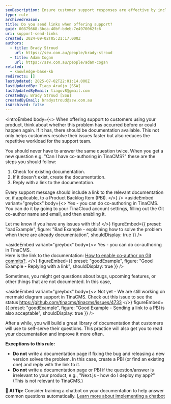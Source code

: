```yaml
---
seoDescription: Ensure customer support responses are effective by including relevant documentation links.
type: rule
archivedreason:
title: Do you send links when offering support?
guid: 00879668-3bca-40bf-bdeb-7e4970062fc6
uri: support-send-links
created: 2024-09-02T05:21:17.000Z
authors:
  - title: Brady Stroud
    url: https://ssw.com.au/people/brady-stroud
  - title: Adam Cogan
    url: https://ssw.com.au/people/adam-cogan
related:
  - knowledge-base-kb
redirects: []
lastUpdated: 2025-07-02T22:01:14.000Z
lastUpdatedBy: Tiago Araújo [SSW]
lastUpdatedByEmail: tiagov8@gmail.com
createdBy: Brady Stroud [SSW]
createdByEmail: bradystroud@ssw.com.au
isArchived: false
---
```


<introEmbed
  body={<>
When offering support to customers using your product, think about whether this problem has occurred before or could happen again. If it has, there should be documentation available. This not only helps customers resolve their issues faster but also reduces the repetitive workload for the support team.

You should never have to answer the same question twice.
When you get a new question e.g. "Can I have co-authoring in TinaCMS?" these are the steps you should follow:

1. Check for existing documentation.
2. If it doesn't exist, create the documentation.
3. Reply with a link to the documentation.

Every support message should include a link to the relevant documentation or, if applicable, to a Product Backlog Item (PBI).
  </>}
/>
<asideEmbed
  variant="greybox"
  body={<>
    Yes - you can do co-authoring in TinaCMS.\
You can do it by going to your TinaCloud account settings, filling out the Git co-author name and email, and then enabling it.

Let me know if you have any issues with this!
  </>}
  figureEmbed={{
    preset: "badExample",
    figure: "Bad Example - explaining how to solve the problem when there are already documentation",
    shouldDisplay: true
  }}
/>

<asideEmbed
  variant="greybox"
  body={<>
    Yes - you can do co-authoring in TinaCMS.\
Here is the link to the documentation: [How to enable co-author on Git commits?](https://tina.io/docs/introduction/faq#7-how-to-enable-co-author-on-git-commits).
  </>}
  figureEmbed={{
    preset: "goodExample",
    figure: "Good Example - Replying with a link",
    shouldDisplay: true
  }}
/>

Sometimes, you might get questions about bugs, upcoming features, or other things that are not documented. In this case,

<asideEmbed
  variant="greybox"
  body={<>
    Not yet - We are still working on mermaid diagram support in TinaCMS. Check out this issue to see the status
<https://github.com/tinacms/tinacms/issues/4733>
  </>}
  figureEmbed={{
    preset: "goodExample",
    figure: "Good Example - Sending a link to a PBI is also acceptable",
    shouldDisplay: true
  }}
/>

After a while, you will build a great library of documentation that customers will use to self-serve their questions. This practice will also get you to read your documentation and improve it more often.

**Exceptions to this rule:**

* **Do not** write a documentation page if fixing the bug and releasing a new version solves the problem. In this case, create a PBI (or find an existing one) and reply with the link to it.
* **Do not** write a documentation page or PBI if the question/answer is irrelevant to your product, e.g., "Next.js - how do I deploy my app?" (This is not relevant to TinaCMS.)

**🤖 AI Tip:** Consider training a chatbot on your documentation to help answer common questions automatically. [Learn more about implementing a chatbot](/website-chatbot)
